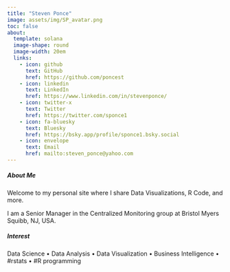 ```yaml
---
title: "Steven Ponce" 
image: assets/img/SP_avatar.png
toc: false 
about: 
  template: solana    
  image-shape: round
  image-width: 20em
  links:
    - icon: github
      text: GitHub
      href: https://github.com/poncest
    - icon: linkedin 
      text: LinkedIn
      href: https://www.linkedin.com/in/stevenponce/
    - icon: twitter-x
      text: Twitter
      href: https://twitter.com/sponce1
    - icon: fa-bluesky
      text: Bluesky
      href: https://bsky.app/profile/sponce1.bsky.social
    - icon: envelope
      text: Email
      href: mailto:steven_ponce@yahoo.com
---
```



##### **About Me**

::: {#hero-heading}

Welcome to my personal site where I share Data Visualizations, R Code, and more.

I am a Senior Manager in the Centralized Monitoring group at Bristol Myers Squibb, NJ, USA.

##### **Interest**

Data Science • Data Analysis • Data Visualization • Business Intelligence • #rstats • #R programming

##### 
:::
